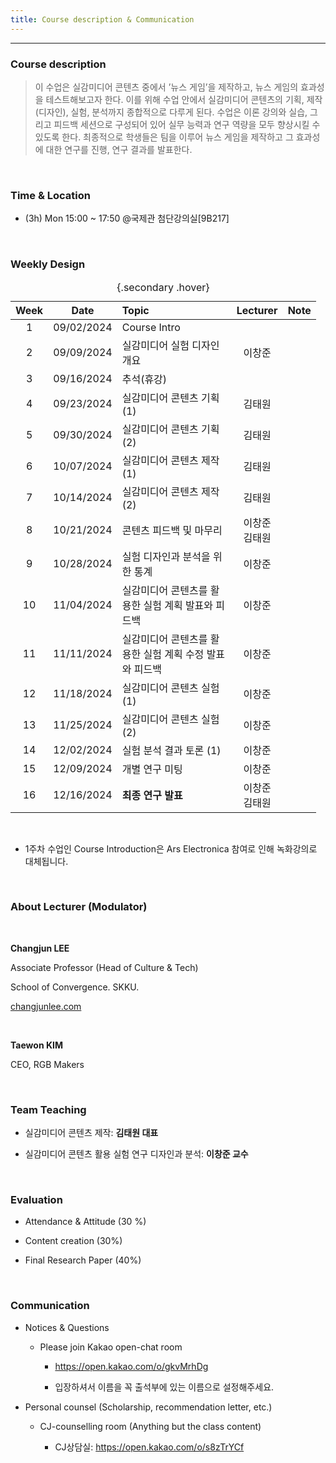 ```yaml
---
title: Course description & Communication
---
```


------------------------------------------------------------------------

### Course description

> 이 수업은 실감미디어 콘텐츠 중에서 '뉴스 게임'을 제작하고, 뉴스 게임의 효과성을 테스트해보고자 한다. 이를 위해 수업 안에서 실감미디어 콘텐츠의 기획, 제작(디자인), 실험, 분석까지 종합적으로 다루게 된다. 수업은 이론 강의와 실습, 그리고 피드백 세션으로 구성되어 있어 실무 능력과 연구 역량을 모두 향상시킬 수 있도록 한다. 최종적으로 학생들은 팀을 이루어 뉴스 게임을 제작하고 그 효과성에 대한 연구를 진행, 연구 결과를 발표한다. 

</br>

### Time & Location

-   (3h) Mon 15:00 \~ 17:50 \@국제관 첨단강의실\[9B217\]

</br>

### Weekly Design

+--------+------------+---------------------------------------------------------+----------+--------+
| Week   | Date       | Topic                                                   | Lecturer | Note   |
+:======:+:==========:+:========================================================+:========:+:======:+
| 1      | 09/02/2024 | Course Intro                                            |          |        |
+--------+------------+---------------------------------------------------------+----------+--------+
| 2      | 09/09/2024 | 실감미디어 실험 디자인 개요                             | 이창준   |        |
+--------+------------+---------------------------------------------------------+----------+--------+
| 3      | 09/16/2024 | 추석(휴강)                                              |          |        |
+--------+------------+---------------------------------------------------------+----------+--------+
| 4      | 09/23/2024 | 실감미디어 콘텐츠 기획(1)                               | 김태원   |        |
+--------+------------+---------------------------------------------------------+----------+--------+
| 5      | 09/30/2024 | 실감미디어 콘텐츠 기획(2)                               | 김태원   |        |
+--------+------------+---------------------------------------------------------+----------+--------+
| 6      | 10/07/2024 | 실감미디어 콘텐츠 제작(1)                               | 김태원   |        |
+--------+------------+---------------------------------------------------------+----------+--------+
| 7      | 10/14/2024 | 실감미디어 콘텐츠 제작(2)                               | 김태원   |        |
+--------+------------+---------------------------------------------------------+----------+--------+
| 8      | 10/21/2024 | 콘텐츠 피드백 및 마무리                                 | 이창준\  |        |
|        |            |                                                         | 김태원   |        |
+--------+------------+---------------------------------------------------------+----------+--------+
| 9      | 10/28/2024 | 실험 디자인과 분석을 위한 통계                          | 이창준   |        |
+--------+------------+---------------------------------------------------------+----------+--------+
| 10     | 11/04/2024 | 실감미디어 콘텐츠를 활용한 실험 계획 발표와 피드백      | 이창준   |        |
+--------+------------+---------------------------------------------------------+----------+--------+
| 11     | 11/11/2024 | 실감미디어 콘텐츠를 활용한 실험 계획 수정 발표와 피드백 | 이창준   |        |
+--------+------------+---------------------------------------------------------+----------+--------+
| 12     | 11/18/2024 | 실감미디어 콘텐츠 실험 (1)                              | 이창준   |        |
+--------+------------+---------------------------------------------------------+----------+--------+
| 13     | 11/25/2024 | 실감미디어 콘텐츠 실험 (2)                              | 이창준   |        |
+--------+------------+---------------------------------------------------------+----------+--------+
| 14     | 12/02/2024 | 실험 분석 결과 토론 (1)                                 | 이창준   |        |
+--------+------------+---------------------------------------------------------+----------+--------+
| 15     | 12/09/2024 | 개별 연구 미팅                                          | 이창준   |        |
+--------+------------+---------------------------------------------------------+----------+--------+
| 16     | 12/16/2024 | **최종 연구 발표**                                      | 이창준\  |        |
|        |            |                                                         | 김태원   |        |
+--------+------------+---------------------------------------------------------+----------+--------+

: {.secondary .hover}

</br>

-   1주차 수업인 Course Introduction은 Ars Electronica 참여로 인해 녹화강의로 대체됩니다.

<br>

### About Lecturer (Modulator)

<br>

**Changjun LEE**

Associate Professor (Head of Culture & Tech)

School of Convergence. SKKU.

[changjunlee.com](https://changjunlee.com/){.uri}

</br>

**Taewon KIM**

CEO, RGB Makers

<br>

### Team Teaching

-   실감미디어 콘텐츠 제작: **김태원 대표**

-   실감미디어 콘텐츠 활용 실험 연구 디자인과 분석: **이창준 교수**

</br>

### Evaluation

-   Attendance & Attitude (30 %)

-   Content creation (30%)

-   Final Research Paper (40%)

</br>

### Communication

-   Notices & Questions

    -   Please join Kakao open-chat room

        -   <https://open.kakao.com/o/gkvMrhDg>

        -   입장하셔서 이름을 꼭 출석부에 있는 이름으로 설정해주세요.

-   Personal counsel (Scholarship, recommendation letter, etc.)

    -   CJ-counselling room (Anything but the class content)

        -   CJ상담실: <https://open.kakao.com/o/s8zTrYCf>

